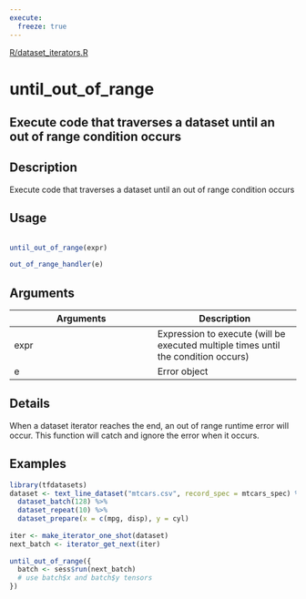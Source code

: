 ```yaml
---
execute:
  freeze: true
---
```


[R/dataset_iterators.R](https://github.com/rstudio/tfdatasets//blob/main/R/dataset_iterators.R#L146) 

# until_out_of_range

## Execute code that traverses a dataset until an out of range condition occurs

## Description
 Execute code that traverses a dataset until an out of range condition occurs 


## Usage
```r
 
until_out_of_range(expr) 
 
out_of_range_handler(e) 
```

## Arguments
|Arguments|Description|
|---|---|
| expr | Expression to execute (will be executed multiple times until the condition occurs) |
| e | Error object |

## Details
 When a dataset iterator reaches the end, an out of range runtime error will occur. This function will catch and ignore the error when it occurs. 




## Examples
```r
 
library(tfdatasets) 
dataset <- text_line_dataset("mtcars.csv", record_spec = mtcars_spec) %>% 
  dataset_batch(128) %>% 
  dataset_repeat(10) %>% 
  dataset_prepare(x = c(mpg, disp), y = cyl) 
 
iter <- make_iterator_one_shot(dataset) 
next_batch <- iterator_get_next(iter) 
 
until_out_of_range({ 
  batch <- sess$run(next_batch) 
  # use batch$x and batch$y tensors 
}) 
 
 
```



